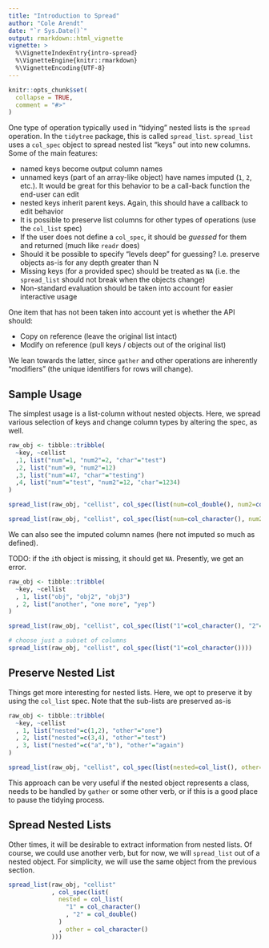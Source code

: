 ```yaml
---
title: "Introduction to Spread"
author: "Cole Arendt"
date: "`r Sys.Date()`"
output: rmarkdown::html_vignette
vignette: >
  %\VignetteIndexEntry{intro-spread}
  %\VignetteEngine{knitr::rmarkdown}
  %\VignetteEncoding{UTF-8}
---
```


```r
knitr::opts_chunk$set(
  collapse = TRUE,
  comment = "#>"
)
```

One type of operation typically used in "tidying" nested lists is the `spread` operation.  In the `tidytree` package, this is called `spread_list`.  `spread_list` uses a `col_spec` object to spread nested list "keys" out into new columns.  Some of the main features:

- named keys become output column names
- unnamed keys (part of an array-like object) have names imputed (`1`, `2`, etc.).  It would be great for this behavior to be a call-back function the end-user can edit
- nested keys inherit parent keys.  Again, this should have a callback to edit behavior
- It is possible to preserve list columns for other types of operations (use the `col_list` spec)
- If the user does not define a `col_spec`, it should be _guessed_ for them and returned (much like `readr` does)
- Should it be possible to specify "levels deep" for guessing?  I.e. preserve objects as-is for any depth greater than N
- Missing keys (for a provided spec) should be treated as `NA` (i.e. the `spread_list` should not break when the objects change)
- Non-standard evaluation should be taken into account for easier interactive usage

One item that has not been taken into account yet is whether the API should:

- Copy on reference (leave the original list intact)
- Modify on reference (pull keys / objects out of the original list)

We lean towards the latter, since `gather` and other operations are inherently "modifiers" (the unique identifiers for rows will change).

## Sample Usage

The simplest usage is a list-column without nested objects.  Here, we spread various selection of keys and change column types by altering the spec, as well.

```r
raw_obj <- tibble::tribble(
  ~key, ~cellist
  ,1, list("num"=1, "num2"=2, "char"="test")
  ,2, list("num"=9, "num2"=12)
  ,3, list("num"=47, "char"="testing")
  ,4, list("num"="test", "num2"=12, "char"=1234)
)

spread_list(raw_obj, "cellist", col_spec(list(num=col_double(), num2=col_integer(), char=col_character())))

spread_list(raw_obj, "cellist", col_spec(list(num=col_character(), num2=col_double())))
```

We can also see the imputed column names (here not imputed so much as defined).  

TODO: if the `i`th object is missing, it should get `NA`.  Presently, we get an error.

```r
raw_obj <- tibble::tribble(
  ~key, ~cellist
  , 1, list("obj", "obj2", "obj3")
  , 2, list("another", "one more", "yep")
)

spread_list(raw_obj, "cellist", col_spec(list("1"=col_character(), "2"=col_character(), "3"=col_character())))

# choose just a subset of columns
spread_list(raw_obj, "cellist", col_spec(list("1"=col_character())))
```

## Preserve Nested List

Things get more interesting for nested lists.  Here, we opt to preserve it by using the `col_list` spec.  Note that the sub-lists are preserved as-is


```r
raw_obj <- tibble::tribble(
  ~key, ~cellist
  , 1, list("nested"=c(1,2), "other"="one")
  , 2, list("nested"=c(3,4), "other"="test")
  , 3, list("nested"=c("a","b"), "other"="again")
)

spread_list(raw_obj, "cellist", col_spec(list(nested=col_list(), other=col_character())))

```

This approach can be very useful if the nested object represents a class, needs to be handled by `gather` or some other verb, or if this is a good place to pause the tidying process.

## Spread Nested Lists

Other times, it will be desirable to extract information from nested lists.  Of course, we could use another verb, but for now, we will `spread_list` out of a nested object.  For simplicity, we will use the same object from the previous section.

```r
spread_list(raw_obj, "cellist"
            , col_spec(list(
              nested = col_list(
                "1" = col_character()
                , "2" = col_double()
              )
              , other = col_character()
            )))
```


